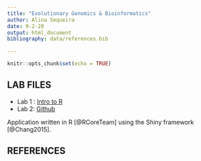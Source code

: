 ```yaml
---
title: "Evolutionary Genomics & Bioinformatics"
author: Alina Sequeira
date: 9-2-20
output: html_document
bibliography: data/references.bib

---
```


```r
knitr::opts_chunk$set(echo = TRUE)
```


## LAB FILES
* Lab 1 : [Intro to R](Alina-Lab1.html)
* Lab 2: [Github](Lab-2_Alina.html)

Application written in R [@RCoreTeam] using the Shiny framework [@Chang2015].

## REFERENCES

